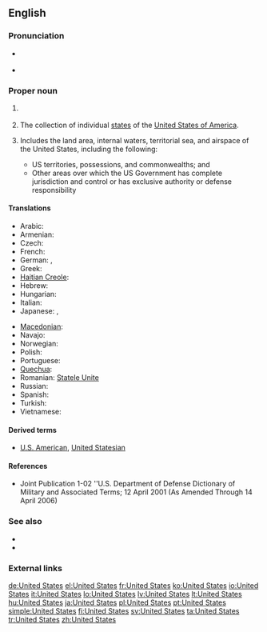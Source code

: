 ==English==

===Pronunciation===
* {{a|UK|US}} {{IPA|/juːˌnaɪ.tɪd ˈsteɪts/|/jʊˌnaɪ.tɪd ˈsteɪts/}}
* {{audio|en-us-United States.ogg|Audio (US)}}

===Proper noun===
{{en-proper noun|head=the [[united|United]] [[states|States]]}}

# {{context|singular}} {{form of|shortened form|the [[United States of America]]}}
# {{context|plural}} The collection of individual [[state]]s of the [[United States of America]].
# {{Military}} Includes the land area, internal waters, territorial sea, and airspace of the United States, including the following:
#* US territories, possessions, and commonwealths; and
#* Other areas over which the US Government has complete jurisdiction and control or has exclusive authority or defense responsibility

====Translations====
{{trans-top|The United States}}
* Arabic: {{t-|ar|الولايات المتحدة|f|p|tr=Al-Wilāyāt al-Muttaḥidah}}
* Armenian: {{t-|hy|Միացյալ Նահանգներ|tr=Miac’yal Nahangner}}
* Czech: {{t-|cs|Spojené státy|m|p}}
* French: {{t+|fr|États-Unis}} {{m|p}}
* German: {{t+|de|USA|f}}, {{t+|de|Vereinigte Staaten|p}}
* Greek: {{t|el|Ηνωμένες Πολιτείες|f|p|tr=Inoménes Politeíes|sc=Grek}}
* [[Haitian Creole]]: {{tø|ht|Etazini}}
* Hebrew: {{t|he|ארצות הברית|f|p|tr=Artzot HaBrit}}
* Hungarian: {{t+|hu|Egyesült Államok}}
* Italian: {{t+|it|Stati Uniti|m|p}}
* Japanese: {{t-|ja|合衆国|tr=Gasshūkoku}}, {{t+|ja|アメリカ合衆国|tr=Amerika Gasshūkoku}}
{{trans-mid}}
* [[Macedonian]]: {{t-|mk|Соединети Држави|f|p|tr=Soedíneti D'ržavi}}
* Navajo: {{tø|nv|Wááshindoon bikéyah ałhidadiidzooígíí}}
* Norwegian: {{t|no|De Forente Stater|m|p}}
* Polish: {{t+|pl|Stany Zjednoczone|m|p}}
* Portuguese: {{t|pt|Estados Unidos|m|p}}
* [[Quechua]]: {{t-|qu|Hukllachasqa Amirika Suyukuna|xs=Quechua}}
* Romanian: [[Statele Unite]] {{f|p}}
* Russian: {{t|ru|Соединённые Штаты|tr=Sojedinjónnyje Štáty}} {{m|p}}
* Spanish: {{t+|es|Estados Unidos|m|p}}
* Turkish: {{t|tr|Birleşik Devletler}}
* Vietnamese: {{t+|vi|Hoa Kỳ|xs=Vietnamese}}
{{trans-bottom}}

====Derived terms====
* [[U.S. American]], [[United Statesian]]

====References====
* Joint Publication 1-02 ''U.S. Department of Defense Dictionary of Military and Associated Terms; 12 April 2001 (As Amended Through 14 April 2006)

===See also===
* {{list|en|countries of North America}}
* {{list|en|states of the United States}}

===External links===
{{projectlinks
|pedia
|commons
|news
|quotes
}}

[[de:United States]]
[[el:United States]]
[[fr:United States]]
[[ko:United States]]
[[io:United States]]
[[it:United States]]
[[lo:United States]]
[[lv:United States]]
[[lt:United States]]
[[hu:United States]]
[[ja:United States]]
[[pl:United States]]
[[pt:United States]]
[[simple:United States]]
[[fi:United States]]
[[sv:United States]]
[[ta:United States]]
[[tr:United States]]
[[zh:United States]]